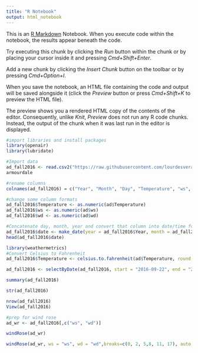 ```yaml
---
title: "R Notebook"
output: html_notebook
---
```


This is an [R Markdown](http://rmarkdown.rstudio.com) Notebook. When you execute code within the notebook, the results appear beneath the code. 

Try executing this chunk by clicking the *Run* button within the chunk or by placing your cursor inside it and pressing *Cmd+Shift+Enter*. 

Add a new chunk by clicking the *Insert Chunk* button on the toolbar or by pressing *Cmd+Option+I*.

When you save the notebook, an HTML file containing the code and output will be saved alongside it (click the *Preview* button or press *Cmd+Shift+K* to preview the HTML file). 

The preview shows you a rendered HTML copy of the contents of the editor. Consequently, unlike *Knit*, *Preview* does not run any R code chunks. Instead, the output of the chunk when it was last run in the editor is displayed.
```r
#import libraries and install packages
library(openair)
library(lubridate)
```

```r
#Import data
ad_fall2016 <- read.csv2("https://raw.githubusercontent.com/lourdesvera/Community_Air_Montoring/master/Wind_Analyses/Armourdale_10yrs.csv", header = TRUE, sep = ",", stringsAsFactors = FALSE )
armourdale
```

```r
#rename columns
colnames(ad_fall2016) = c("Year", "Month", "Day", "Temperature", "ws", "wd")
```

```r
#change some column formats
ad_fall2016$Temperature <- as.numeric(ad$Temperature)
ad_fall2016$ws <- as.numeric(ad$ws)
ad_fall2016$wd <- as.numeric(ad$wd)
```

```r
#Concatenate day, month, year and convert that column into date/time format
ad_fall2016$date <- make_date(year = ad_fall2016$Year, month = ad_fall2016$Month , day = ad_fall2016$Day)
head(ad_fall2016$date)
```

```r
library(weathermetrics)
#Convert Celsius to Fahrenheit
ad_fall2016$Temperature <- celsius.to.fahrenheit(ad$Temperature, round = 2)
```

```r
ad_fall2016 <- selectByDate(ad_fall2016, start = "2016-09-22", end = "2016-12-20")
```


```r
summary(ad_fall2016)
```

```r
str(ad_fall2016)
```

```r
nrow(ad_fall2016)
View(ad_fall2016)
```

```r
#prep for wind rose
ad_wr <- ad_fall2016[,c("ws", "wd")]
```

```r
windRose(ad_wr)
```

```r
windRose(ad_wr, ws = "ws", wd = "wd",breaks=c(0, 2, 5,8, 11, 17), auto.text=FALSE, paddle=FALSE, annotate=FALSE, grid.line=5, key = list(labels = c(">0-2", ">2-5", ">5-8", ">8-11", ">11-17")), key.footer = "Fall 2016 Wind Speed Plot in Armourdale, KS (m/s)", key.position = "bottom",par.settings=list(axis.line=list(col="lightgray")), col = c("#4f4f4f", "#0a7cb9", "#f9be00", "#ff7f2f", "#d7153a"))
``` 
